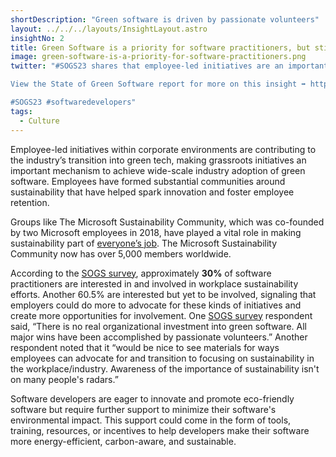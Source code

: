 ```yaml
---
shortDescription: "Green software is driven by passionate volunteers"
layout: ../../../layouts/InsightLayout.astro
insightNo: 2
title: Green Software is a priority for software practitioners, but still lacks leadership support
image: green-software-is-a-priority-for-software-practitioners.png
twitter: "#SOGS23 shares that employee-led initiatives are an important mechanism for achieving wide-scale industry adoption of #greensoftware! 

View the State of Green Software report for more on this insight ➡️ https://stateof.greensoftware.foundation

#SOGS23 #softwaredevelopers"
tags:
  - Culture
---
```


Employee-led initiatives within corporate environments are contributing to the industry’s transition into green tech, making grassroots initiatives an important mechanism to achieve wide-scale industry adoption of green software. Employees have formed substantial communities around sustainability that have helped spark innovation and foster employee retention.

Groups like The Microsoft Sustainability Community, which was co-founded by two Microsoft employees in 2018, have played a vital role in making sustainability part of [everyone’s job](https://techcommunity.microsoft.com/t5/green-tech-blog/make-sustainability-part-of-everybody-s-job/ba-p/3146718). The Microsoft Sustainability Community now has over 5,000 members worldwide.

According to the [SOGS survey](../survey), approximately **30%** of software practitioners are interested in and involved in workplace sustainability efforts. Another 60.5% are interested but yet to be involved, signaling that employers could do more to advocate for these kinds of initiatives and create more opportunities for involvement. One [SOGS survey](../survey) respondent said, “There is no real organizational investment into green software. All major wins have been accomplished by passionate volunteers.” Another respondent noted that it “would be nice to see materials for ways employees can advocate for and transition to focusing on sustainability in the workplace/industry. Awareness of the importance of sustainability isn't on many people's radars.”

Software developers are eager to innovate and promote eco-friendly software but require further support to minimize their software's environmental impact. This support could come in the form of tools, training, resources, or incentives to help developers make their software more energy-efficient, carbon-aware, and sustainable.
